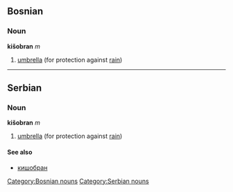 ==Bosnian==
===Noun===
'''kišobran''' ''m''
#[[umbrella]] (for protection against [[rain]])
[[Category:Bosnian nouns]]

----

==Serbian==
===Noun===
'''kišobran''' ''m''
#[[umbrella]] (for protection against [[rain]])
====See also====
*[[кишобран]]
[[Category:Serbian nouns]]